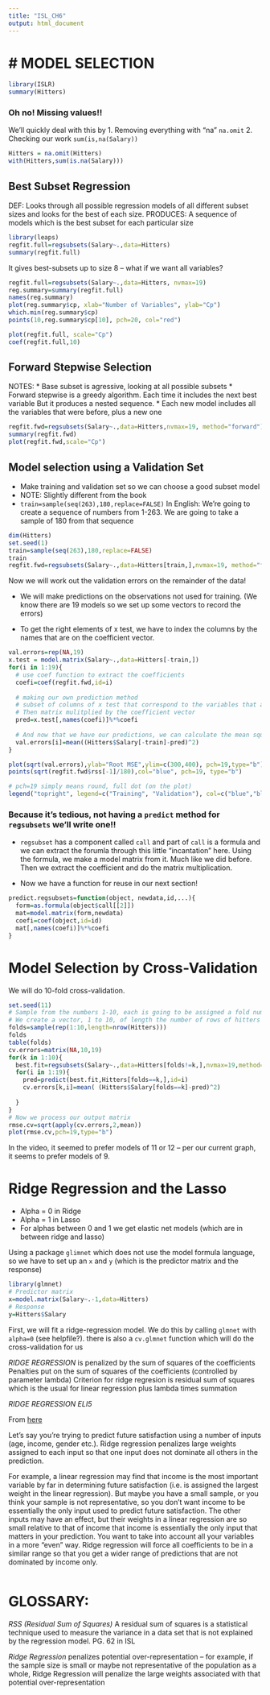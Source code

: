 ```yaml
---
title: "ISL_CH6"
output: html_document
---
```


# MODEL SELECTION
======================

```r
library(ISLR)
summary(Hitters)
```
### Oh no! Missing values!!

We'll quickly deal with this by 
1. Removing everything with "na" `na.omit`
2. Checking our work `sum(is,na(Salary))`

```r
Hitters = na.omit(Hitters)
with(Hitters,sum(is.na(Salary)))
```

## Best Subset Regression

DEF: Looks through all possible regression models of all different subset sizes and looks for the best of each size. 
PRODUCES: A sequence of models which is the best subset for each particular size

```r
library(leaps)
regfit.full=regsubsets(Salary~.,data=Hitters)
summary(regfit.full)
```

It gives best-subsets up to size 8 -- what if we want all variables? 

```r
regfit.full=regsubsets(Salary~.,data=Hitters, nvmax=19)
reg.summary=summary(regfit.full)
names(reg.summary)
plot(reg.summary$cp, xlab="Number of Variables", ylab="Cp")
which.min(reg.summary$cp)
points(10,reg.summary$cp[10], pch=20, col="red")
```


```r
plot(regfit.full, scale="Cp")
coef(regfit.full,10)
```

## Forward Stepwise Selection

NOTES:
* Base subset is agressive, looking at all possible subsets
* Forward stepwise is a greedy algorithm. Each time it includes the next best variable
But it produces a nested sequence. 
* Each new model includes all the variables that were before, plus a new one

```r
regfit.fwd=regsubsets(Salary~.,data=Hitters,nvmax=19, method="forward")
summary(regfit.fwd)
plot(regfit.fwd,scale="Cp")
```

## Model selection using a Validation Set

* Make  training and validation set so we can choose a good subset model
* NOTE: Slightly different from the book
* `train=sample(seq(263),180,replace=FALSE)` In English: We're going to create a sequence of numbers from 1-263. We are going to take a sample of 180 from that sequence


```r
dim(Hitters)
set.seed(1)
train=sample(seq(263),180,replace=FALSE)
train
regfit.fwd=regsubsets(Salary~.,data=Hitters[train,],nvmax=19, method="forward")
```

Now we will work out the validation errors on the remainder of the data!

* We will make predictions on the observations not used for training. (We know there are 19 models so we set up some vectors to record the errors)

* To get the right elements of x test, we have to index the columns by the names that are on the coefficient vector. 

```r
val.errors=rep(NA,19)
x.test = model.matrix(Salary~.,data=Hitters[-train,])
for(i in 1:19){
  # use coef function to extract the coefficients
  coefi=coef(regfit.fwd,id=i)
  
  # making our own prediction method
  # subset of columns of x test that correspond to the variables that are in this current coefficient vector
  # Then matrix mulitplied by the coefficient vector
  pred=x.test[,names(coefi)]%*%coefi
  
  # And now that we have our predictions, we can calculate the mean squared error
  val.errors[i]=mean((Hitters$Salary[-train]-pred)^2)
}

plot(sqrt(val.errors),ylab="Root MSE",ylim=c(300,400), pch=19,type="b")
points(sqrt(regfit.fwd$rss[-1]/180),col="blue", pch=19, type="b")

# pch=19 simply means round, full dot (on the plot)
legend("topright", legend=c("Training", "Validation"), col=c("blue","black"), pch=19)
```

### Because it's tedious, not having a `predict` method for `regsubsets` we'll write one!!

* `regsubset` has a component called `call` and part of `call` is a formula and we can extract the forumla through this little "incantation" here. 
Using the formula, we make a model matrix from it. Much like we did before. Then we extract the coefficient and do the matrix multiplication. 

* Now we have a function for reuse in our next section!

```r
predict.regsubsets=function(object, newdata,id,...){
  form=as.formula(object$call[[2]])
  mat=model.matrix(form,newdata)
  coefi=coef(object,id=id)
  mat[,names(coefi)]%*%coefi
}
```

# Model Selection by Cross-Validation

We will do 10-fold cross-validation. 

```r
set.seed(11)
# Sample from the numbers 1-10, each is going to be assigned a fold number
# We create a vector, 1 to 10, of length the number of rows of hitters 
folds=sample(rep(1:10,length=nrow(Hitters)))
folds
table(folds)
cv.errors=matrix(NA,10,19)
for(k in 1:10){
  best.fit=regsubsets(Salary~.,data=Hitters[folds!=k,],nvmax=19,method="forward")
  for(i in 1:19){
    pred=predict(best.fit,Hitters[folds==k,],id=i)
    cv.errors[k,i]=mean( (Hitters$Salary[folds==k]-pred)^2)
    
  }
}
# Now we process our output matrix
rmse.cv=sqrt(apply(cv.errors,2,mean))
plot(rmse.cv,pch=19,type="b")

```

In the video, it seemed to prefer models of 11 or 12 -- per our current graph, it seems to prefer models of 9. 


# Ridge Regression and the Lasso

* Alpha = 0 in Ridge
* Alpha = 1 in Lasso
* For alphas between 0 and 1 we get elastic net models (which are in between ridge and lasso)

Using a package `glimnet` which does not use the model formula language, so we have to set up an `x` and `y` (which is the predictor matrix and the response)

```r
library(glmnet)
# Predictor matrix
x=model.matrix(Salary~.-1,data=Hitters)
# Response
y=Hitters$Salary
```

First, we will fit a ridge-regression model. We do this by calling `glmnet` with `alpha=0` (see helpfile?). there is also a `cv.glmnet` function which will do the cross-validation for us

*RIDGE REGRESSION* is penalized by the sum of squares of the coefficients
Penalties put on the sum of squares of the coefficients (controlled by parameter lambda) Criterion for ridge regresion is residual sum of squares which is the usual for linear regression plus lambda times summation

*RIDGE REGRESSION ELI5*

From [here](https://www.reddit.com/r/statistics/comments/2i7h6v/eli5_ridge_regression/)

Let's say you're trying to predict future satisfaction using a number of inputs (age, income, gender etc.). Ridge regression penalizes large weights assigned to each input so that one input does not dominate all others in the prediction.

For example, a linear regression may find that income is the most important variable by far in determining future satisfaction (i.e. is assigned the largest weight in the linear regression). But maybe you have a small sample, or you think your sample is not representative, so you don't want income to be essentially the only input used to predict future satisfaction. The other inputs may have an effect, but their weights in a linear regression are so small relative to that of income that income is essentially the only input that matters in your prediction. You want to take into account all your variables in a more "even" way. Ridge regression will force all coefficients to be in a similar range so that you get a wider range of predictions that are not dominated by income only.

```r


```












# GLOSSARY:

*RSS (Residual Sum of Squares)* A residual sum of squares is a statistical technique used to measure the variance in a data set that is not explained by the regression model. PG. 62 in ISL

*Ridge Regression* penalizes potential over-representation -- for example, if the sample size is small or maybe not representative of the population as a whole, Ridge Regression will penalize the large weights associated with that potential over-representation 

